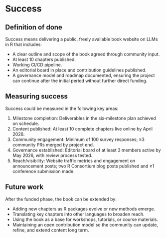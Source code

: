 # Success

## Definition of done

Success means delivering a public, freely available book website on LLMs in R that includes:

- A clear outline and scope of the book agreed through community input.
- At least 10 chapters published.
- Working CI/CD pipeline.
- An editorial board in place and contribution guidelines published.
- A governance model and roadmap documented, ensuring the project can continue after the initial period without further direct funding.

## Measuring success

Success could be measured in the following key areas:

1. Milestone completion: Deliverables in the six-milestone plan achieved on schedule.
2. Content published: At least 10 complete chapters live online by April 2026.
3. Community engagement: Minimum of 100 survey responses; ≥3 community PRs merged by project end.
4. Governance established: Editorial board of at least 3 members active by May 2026, with review process tested.
5. Reach/visibility: Website traffic metrics and engagement on announcement posts; two R Consortium blog posts published and ≥1 conference submission made.

## Future work

After the funded phase, the book can be extended by:

- Adding new chapters as R packages evolve or new methods emerge.
- Translating key chapters into other languages to broaden reach.
- Using the book as a base for workshops, tutorials, or course materials.
- Maintaining an open contribution model so the community can update, refine, and extend content long term.